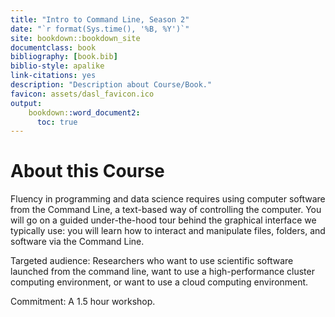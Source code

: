 ```yaml
---
title: "Intro to Command Line, Season 2"
date: "`r format(Sys.time(), '%B, %Y')`"
site: bookdown::bookdown_site
documentclass: book
bibliography: [book.bib]
biblio-style: apalike
link-citations: yes
description: "Description about Course/Book."
favicon: assets/dasl_favicon.ico
output:
    bookdown::word_document2:
      toc: true
---
```


# About this Course

Fluency in programming and data science requires using computer software from the Command Line, a text-based way of controlling the computer. You will go on a guided under-the-hood tour behind the graphical interface we typically use: you will learn how to interact and manipulate files, folders, and software via the Command Line.

Targeted audience: Researchers who want to use scientific software launched from the command line, want to use a high-performance cluster computing environment, or want to use a cloud computing environment.

Commitment: A 1.5 hour workshop.



